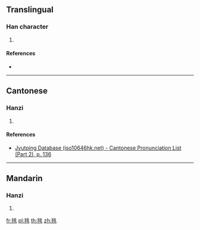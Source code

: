==Translingual==

===Han character===
{{Han char|rn=82|rad=毛|as=08|sn=12|four=|canj=HULMY|ids=⿺毛非}}

# {{defn|Han|sort=毛08}}

====References====
* {{Han ref|kx=0594.261|dkj=16884|hdz=31999.150|uh=6BF4|ud=27636}}

----

==Cantonese==

===Hanzi===
{{yue-hanzi|jyut=[[bei1]]|y=bei1}}

# {{defn|lang=yue|sort=毛08}}

====References====
*[http://www.iso10646hk.net/jp/document/download.jsp Jyutping Database (iso10646hk.net) - Cantonese Pronunciation List (Part 2), p. 136]

----

==Mandarin==

===Hanzi===
{{cmn-hanzi|pin=[[bī]] ([[bi1]])|wg=pi<sup>1</sup>}}

# {{defn|lang=cmn|sort=毛08}}

[[fr:毴]]
[[pl:毴]]
[[th:毴]]
[[zh:毴]]